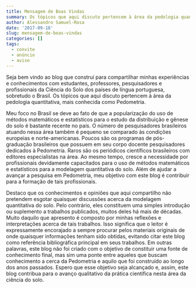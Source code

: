 ```yaml
---
title: Mensagem de Boas Vindas
summary: Os tópicos que aqui discuto pertencem à área da pedologia quantitativa, mais conhecida como Pedometria.
author: Alessandro Samuel-Rosa
date: '2017-09-18'
slug: mensagem-de-boas-vindas
categories: []
tags:
  - convite
  - anúncio
  - aviso
---
```


Seja bem vindo ao blog que construí para compartilhar minhas experiências e conhecimentos com 
estudantes, professores, pesquisadores e profissionais da Ciência do Solo dos países de língua portuguesa, 
sobretudo o Brasil. Os tópicos que aqui discuto pertencem à área da pedologia quantitativa, mais conhecida 
como Pedometria.

Meu foco no Brasil se deve ao fato de que a popularização do uso de métodos matemáticos e estatísticos para
o estudo da distribuição e gênese do solo é bastante recente no país. O número de pesquisadores brasileiros
atuando nessa área também é pequeno se comparado às condições europeias e norte-americanas. Poucos são os 
programas de pós-graduação brasileiros que possuem em seu corpo docente pesquisadores dedicados à Pedometria. 
Raros são os periódicos científicos brasileiros com editores especialistas na área. Ao mesmo 
tempo, cresce a necessidade por profissionais devidamente capacitados para o uso de métodos matemáticos e 
estatísticos para a modelagem quantitativa do solo. Além de ajudar a avançar a pesquisa em Pedometria, 
meu objetivo com este blog é contribuir para a formação de tais profissionais.

Destaco que os conhecimentos e opiniões que aqui compartilho não pretendem esgotar quaisquer discussões acerca 
da modelagem quantitativa do solo. Pelo contrário, eles constituem uma simples introdução ou suplemento a 
trabalhos publicados, muitos deles há mais de décadas. Muito daquilo que apresento é composto por minhas 
reflexões e interpretações acerca de tais trabalhos. Isso significa que o leitor é expressamente encorajado 
a sempre procurar pelos materiais originais de onde quaisquer informações tenham sido obtidas, evitando citar 
este blog como referência bibliográfica principal em seus trabalhos. Em outras palavras, este 
blog não foi criado com o objetivo de constituir uma fonte de conhecimento final, mas sim uma ponte 
entre aqueles que buscam conhecimento a cerca da Pedometria e aquilo que foi construído ao longo 
dos anos passados. Espero que esse objetivo seja alcançado e, assim, este blog contribua para o 
avanço qualitativo da prática científica nesta área da ciência do solo.
